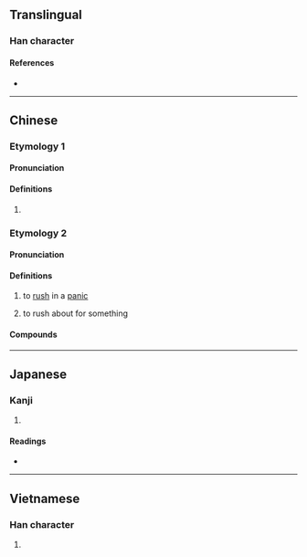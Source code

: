 {{character info/new}}
==Translingual==

===Han character===
{{Han char|rn=9|rad=人|as=11|sn=13|four=28281|canj=OHOO|ids=⿰亻從}}

====References====
* {{Han ref|kx=0114.170|dkj=01013|dj=0242.250|hdz=10212.040|uh=50B1|ud=20657|bh=DCC0|bd=56512}}

----

==Chinese==

===Etymology 1===
{{zh-forms}}

====Pronunciation====
{{zh-pron
|m=sǒng
|c=sung2
|mc=y
|oc=y
|cat=
}}

====Definitions====
{{zh-hanzi}}

# {{zh-only|傱傱}}

===Etymology 2===
{{zh-forms|alt=蹤,撞,闖}}

====Pronunciation====
{{zh-pron
|mn=chông
|cat=v
}}

====Definitions====
{{zh-hanzi}}

# {{lb|zh|Hokkien}} to [[rush]] in a [[panic]]
# {{lb|zh|Hokkien}} to rush about for something

====Compounds====
{{zh-der|傱錢|走傱|傱踖}}

----

==Japanese==

===Kanji===
{{ja-kanji|grade=|rs=人11}}

# {{rfdef|ja|sort=人11}}

====Readings====
* {{ja-readings|on=[[しょう]] (shō), [[しゅ]] (shu), [[そう]] (sō)|kun=[[はやいさま]] (hayaisama)}}

----

==Vietnamese==

===Han character===
{{vi-hantu|[[tuồng]]|rs=人11}}

# {{rfdef|vi|sort=人11}}